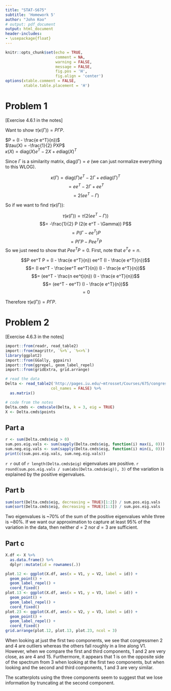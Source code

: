 ```yaml
---
title: "STAT-S675"
subtitle: 'Homework 5'
author: "John Koo"
# output: pdf_document
output: html_document
header-includes:
- \usepackage{float}
---
```


```r
knitr::opts_chunk$set(echo = TRUE, 
                      comment = NA, 
                      warning = FALSE, 
                      message = FALSE, 
                      fig.pos = 'H', 
                      fig.align = 'center')
options(xtable.comment = FALSE, 
        xtable.table.placement = 'H')
```

# Problem 1

[Exercise 4.6.1 in the notes]

Want to show $\tau(\kappa(\Gamma)) = P \Gamma P$.

$P = (I - \frac{e e^T}{n})$  
$\tau(X) = -\frac{1}{2} PXP$  
$\kappa(X) = \text{diag}(X) e^T -  2 X + e \text{diag}(X)^T$

Since $\Gamma$ is a similarity matrix, $\text{diag}(\Gamma) = e$ (we can just 
normalize everything to this WLOG). 

$$\kappa(\Gamma) = \text{diag}(\Gamma) e^T -  2 \Gamma + e \text{diag}(\Gamma)^T$$
$$= e e^T - 2 \Gamma + e e^T$$
$$= 2(e e^T - \Gamma)$$

So if we want to find $\tau(\kappa(\Gamma))$:

$$\tau(\kappa(\Gamma)) = \tau(2(e e^T - \Gamma))$$
$$= -\frac{1}{2} P (2(e e^T - \Gamma)) P$$
$$= P (\Gamma - ee^T) P$$
$$= P \Gamma P - P ee^T P$$
So we just need to show that $P ee^T P = 0$. First, note that $e^T e = n$.

$$P ee^T P = (I - \frac{e e^T}{n}) ee^T (I - \frac{e e^T}{n})$$
$$= (I ee^T - \frac{ee^T ee^T}{n}) (I - \frac{e e^T}{n})$$
$$= (ee^T - \frac{n ee^t}{n}) (I - \frac{e e^T}{n})$$
$$= (ee^T - ee^T) (I - \frac{e e^T}{n})$$
$$= 0$$

Therefore $\tau(\kappa(\Gamma)) = P \Gamma P$.

# Problem 2

[Exercise 4.6.3 in the notes]

```r
import::from(readr, read_table2)
import::from(magrittr, `%>%`, `%<>%`)
library(ggplot2)
import::from(GGally, ggpairs)
import::from(ggrepel, geom_label_repel)
import::from(gridExtra, grid.arrange)

# read the data
Delta <- read_table2('http://pages.iu.edu/~mtrosset/Courses/675/congress.dat', 
                    col_names = FALSE) %>% 
  as.matrix()

# code from the notes
Delta.cmds <- cmdscale(Delta, k = 3, eig = TRUE)
X <- Delta.cmds$points
```

## Part a

```r
r <- sum(Delta.cmds$eig > 0)
sum.pos.eig.vals <- sum(sapply(Delta.cmds$eig, function(i) max(i, 0)))
sum.neg.eig.vals <- sum(sapply(Delta.cmds$eig, function(i) min(i, 0)))
print(c(sum.pos.eig.vals, sum.neg.eig.vals))
```

`r r` out of `r length(Delta.cmds$eig)` eigenvalues are positive. 
`r round(sum.pos.eig.vals / sum(abs(Delta.cmds$eig)), 3)` of the variation is 
explained by the positive eigenvalues.

## Part b

```r
sum(sort(Delta.cmds$eig, decreasing = TRUE)[1:2]) / sum.pos.eig.vals
sum(sort(Delta.cmds$eig, decreasing = TRUE)[1:3]) / sum.pos.eig.vals
```

Two eigenvalues is ~70\% of the sum of the positive eigenvalues while three is 
~80%. If we want our approximation to capture at least 95\% of the variation 
in the data, then neither $d = 2$ nor $d=3$ are sufficient.

## Part c

```r
X.df <- X %>% 
  as.data.frame() %>% 
  dplyr::mutate(id = rownames(.))

plot.12 <- ggplot(X.df, aes(x = V1, y = V2, label = id)) + 
  geom_point() + 
  geom_label_repel() + 
  coord_fixed()
plot.13 <- ggplot(X.df, aes(x = V1, y = V3, label = id)) + 
  geom_point() + 
  geom_label_repel() + 
  coord_fixed()
plot.23 <- ggplot(X.df, aes(x = V2, y = V3, label = id)) + 
  geom_point() + 
  geom_label_repel() + 
  coord_fixed()
grid.arrange(plot.12, plot.13, plot.23, ncol = 3)
```

When looking at just the first two components, we see that congressmen 2 and 4 
are outliers whereas the others fall roughly in a line along V1. However, when 
we compare the first and third components, 1 and 2 are very close, as are 4 and 
15. Furthermore, it appears that 1 is on the opposite side of the spectrum from 
3 when looking at the first two components, but when looking and the second and 
third components, 1 and 3 are very similar. 

The scatterplots using the three components seem to suggest that we lose 
information by truncating at the second component. 